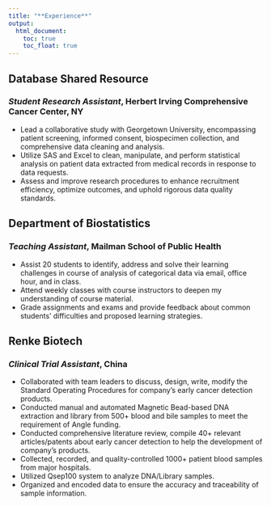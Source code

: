 ```yaml
---
title: "**Experience**"
output: 
  html_document:
    toc: true
    toc_float: true
---
```


## Database Shared Resource
### *Student Research Assistant*, Herbert Irving Comprehensive Cancer Center, NY
* Lead a collaborative study with Georgetown University, encompassing patient screening, informed consent, biospecimen collection, and comprehensive data cleaning and analysis.
* Utilize SAS and Excel to clean, manipulate, and perform statistical analysis on patient data extracted from medical records in response to data requests.
* Assess and improve research procedures to enhance recruitment efficiency, optimize outcomes, and uphold rigorous data quality standards.

## Department of Biostatistics
### *Teaching Assistant*, Mailman School of Public Health 
* Assist 20 students to identify, address and solve their learning challenges in course of analysis of categorical data via email, office hour, and in class.
* Attend weekly classes with course instructors to deepen my understanding of course material.
* Grade assignments and exams and provide feedback about common students’ difficulties and proposed learning strategies.

## Renke Biotech                                               
### *Clinical Trial Assistant*, China
* Collaborated with team leaders to discuss, design, write, modify the Standard Operating Procedures for company’s early cancer detection products.
* Conducted manual and automated Magnetic Bead-based DNA extraction and library from 500+ blood and bile samples to meet the requirement of Angle funding. 
* Conducted comprehensive literature review, compile 40+ relevant articles/patents about early cancer detection to help the development of company’s products.
* Collected, recorded, and quality-controlled 1000+ patient blood samples from major hospitals.
* Utilized Qsep100 system to analyze DNA/Library samples.
* Organized and encoded data to ensure the accuracy and traceability of sample information.



